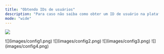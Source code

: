 ```yaml
---
title: "Obtendo IDs de usuários"
description: "Para caso não saiba como obter um ID de usuário na plataforma Discord, siga os seguintes passos."
mode: "wide"
---
```


![](https://i.imgur.com/mCPv1gN.png)

<Steps>
  <Step title="Vá nas configurações de usuário" titleSize="h2">
    
  </Step>
  <Step title="Clique na aba 'Avançado' em 'Config. do aplicativo'" titleSize="h2">
    ![](images/config1.png)
  </Step>
  <Step title="Ative a opção 'Modo Desenvolvedor'" titleSize="h2">
    ![](images/config2.png)
  </Step>
  <Step title="Clique direito num usuário e clique em 'Copiar ID'" titleSize="h2">
    ![](images/config3.png)
  </Step>
  <Step title="Use Control+V" titleSize="h2">
    ![](images/config4.png)
  </Step>
</Steps>